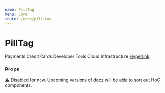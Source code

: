 ```yaml
---
name: PillTag
menu: Core
route: /core/pill-tag
---
```



# PillTag

<Playground>
  <PillTag>
    Payments
  </PillTag>

  <PillTag>
    Credit Cards
  </PillTag>

  <PillTag>
    Developer Tools
  </PillTag>

  <PillTag>
    Cloud Infrastructure
  </PillTag>

  <PillTag>
    <a href="#">Hyperlink</a>
  </PillTag>
</Playground>


### Props

<Props of={PillTag} />

⚠️ Disabled for now. Upcoming versions of docz will be able to sort out HoC components.
